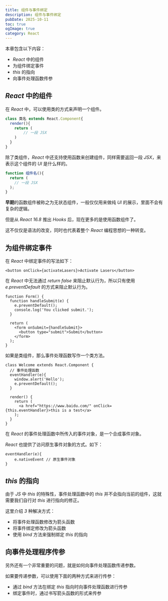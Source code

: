 ```yaml
---
title: 组件与事件绑定
description: 组件与事件绑定
pubDate: 2025-10-11
toc: true
ogImage: true
category: React
---
```


本章包含以下内容：

- _React_ 中的组件
- 为组件绑定事件
- _this_ 的指向
- 向事件处理函数传参

## _React_ 中的组件

在 _React_ 中，可以使用类的方式来声明一个组件。

```js
class 类名 extends React.Component{
  render(){
    return (
    	// 一段 JSX
    )
  }
}
```

除了类组件，_React_ 中还支持使用函数来创建组件，同样需要返回一段 _JSX_，来表示这个组件的 _UI_ 是什么样的。

```js
function 组件名(){
  return (
  	// 一段 JSX
  );
}
```

**早期**的函数组件被称之为无状态组件，一般仅仅用来做纯 _UI_ 的展示，里面不会有复杂的逻辑。

但是从 _React 16.8_ 推出 _Hooks_ 后，现在更多的是使用函数组件了。

这不仅仅是语法的改变，同时也代表着整个 _React_ 编程思想的一种转变。

## 为组件绑定事件

在 _React_ 中绑定事件的写法如下：

```react
<button onClick={activateLasers}>Activate Lasers</button>
```

在 _React_ 中无法通过 _return false_ 来阻止默认行为，所以只有使用 _e.preventDefault_ 的方式来阻止默认行为。

```react
function Form() {
  function handleSubmit(e) {
    e.preventDefault();
    console.log('You clicked submit.');
  }

  return (
    <form onSubmit={handleSubmit}>
      <button type="submit">Submit</button>
    </form>
  );
}
```

如果是类组件，那么事件处理函数写作一个类方法。

```react
class Welcome extends React.Component {
  // 事件处理函数
  eventHandler(e){
    window.alert('Hello');
    e.preventDefault();
  }

  render() {
    return (
      <a href="https://www.baidu.com/" onClick={this.eventHandler}>this is a test</a>
    );
  }
}
```

在 _React_ 的事件处理函数中所传入的事件对象，是一个合成事件对象。

_React_ 也提供了访问原生事件对象的方式。如下：

```react
eventHandler(e){
    e.nativeEvent // 原生事件对象
}
```

## _this_ 的指向

由于 _JS_ 中 _this_ 的特殊性，事件处理函数中的 _this_ 并不会指向当前的组件，这就需要我们自行对 _this_ 进行指向的修正。

这里介绍 _3_ 种解决方式：

- 将事件处理函数修改为箭头函数
- 将事件绑定修改为箭头函数
- 使用 _bind_ 方法来强制绑定 _this_ 的指向

## 向事件处理程序传参

另外还有一个非常重要的问题，就是如何向事件处理函数传递参数。

如果要传递参数，可以使用下面的两种方式来进行传参：

- 通过 _bind_ 方法在绑定 _this_ 指向时向事件处理函数进行传参
- 绑定事件时，通过书写箭头函数的形式来传参
